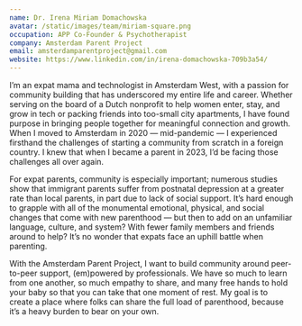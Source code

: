 ```yaml
---
name: Dr. Irena Miriam Domachowska
avatar: /static/images/team/miriam-square.png
occupation: APP Co-Founder & Psychotherapist
company: Amsterdam Parent Project
email: amsterdamparentproject@gmail.com
website: https://www.linkedin.com/in/irena-domachowska-709b3a54/
---
```


I’m an expat mama and technologist in Amsterdam West, with a passion for community building that has underscored my entire life and career. Whether serving on the board of a Dutch nonprofit to help women enter, stay, and grow in tech or packing friends into too-small city apartments, I have found purpose in bringing people together for meaningful connection and growth. When I moved to Amsterdam in 2020 — mid-pandemic — I experienced firsthand the challenges of starting a community from scratch in a foreign country. I knew that when I became a parent in 2023, I’d be facing those challenges all over again.

For expat parents, community is especially important; numerous studies show that immigrant parents suffer from postnatal depression at a greater rate than local parents, in part due to lack of social support. It’s hard enough to grapple with all of the monumental emotional, physical, and social changes that come with new parenthood — but then to add on an unfamiliar language, culture, and system? With fewer family members and friends around to help? It’s no wonder that expats face an uphill battle when parenting.

With the Amsterdam Parent Project, I want to build community around peer-to-peer support, (em)powered by professionals. We have so much to learn from one another, so much empathy to share, and many free hands to hold your baby so that you can take that one moment of rest. My goal is to create a place where folks can share the full load of parenthood, because it’s a heavy burden to bear on your own.
